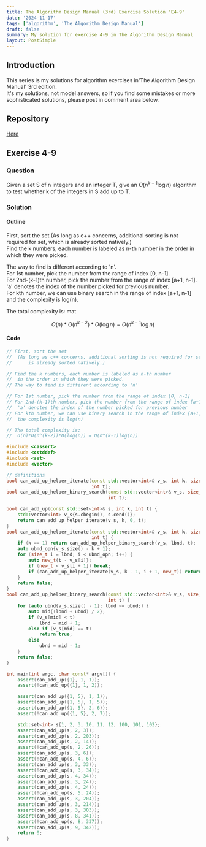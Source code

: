 ```yaml
---
title: The Algorithm Design Manual (3rd) Exercise Solution 'E4-9'
date: '2024-11-17'
tags: ['algorithm', 'The Algorithm Design Manual']
draft: false
summary: My solution for exercise 4-9 in The Algorithm Design Manual
layout: PostSimple
---
```


<TOCInline toc={props.toc} toHeading={5} asDisclosure={true} />

## Introduction

This series is my solutions for algorithm exercises in'The Algorithm Design Manual' 3rd edition.  
It's my solutions, not model answers, so if you find some mistakes or more sophisticated solutions, please post in comment area below.

## Repository

[Here](https://github.com/dede-20191130/tadm-solutions)

## Exercise 4-9

### Question

Given a set S of n integers and an integer T, give an $O(n^{k−1} \log{n})$ algorithm
to test whether k of the integers in S add up to T.

### Solution

#### Outline

First, sort the set
(As long as c++ concerns, additional sorting is not required for set, which
is already sorted natively.)  
Find the k numbers, each number is labeled as n-th number
in the order in which they were picked.

The way to find is different according to 'n'.  
For 1st number, pick the number from the range of index [0, n-1].  
For 2nd-(k-1)th number, pick the number from the range of index [a+1, n-1].  
'a' denotes the index of the number picked for previous number.  
For kth number, we can use binary search in the range of index [a+1, n-1] and
the complexity is log(n).

The total complexity is:
mat

$$
\begin{equation}
 O(n)*O(n^{k-2})*O(\log{n}) = O(n^{k-1}\log{n})
\end{equation}
$$

#### Code

```cpp
// First, sort the set
//  (As long as c++ concerns, additional sorting is not required for set, which
//      is already sorted natively.)

// Find the k numbers, each number is labeled as n-th number
//  in the order in which they were picked.
// The way to find is different according to 'n'

// For 1st number, pick the number from the range of index [0, n-1]
// For 2nd-(k-1)th number, pick the number from the range of index [a+1, n-1]
//  'a' denotes the index of the number picked for previous number
// For kth number, we can use binary search in the range of index [a+1, n-1] and
//  the complexity is log(n)

// The total complexity is:
//  O(n)*O(n^(k-2))*O(log(n)) = O(n^(k-1)log(n))

#include <cassert>
#include <cstddef>
#include <set>
#include <vector>

// definitions
bool can_add_up_helper_iterate(const std::vector<int>& v_s, int k, size_t lbnd,
                               int t);
bool can_add_up_helper_binary_search(const std::vector<int>& v_s, size_t lbnd,
                                     int t);

bool can_add_up(const std::set<int>& s, int k, int t) {
    std::vector<int> v_s{s.cbegin(), s.cend()};
    return can_add_up_helper_iterate(v_s, k, 0, t);
}
bool can_add_up_helper_iterate(const std::vector<int>& v_s, int k, size_t lbnd,
                               int t) {
    if (k == 1) return can_add_up_helper_binary_search(v_s, lbnd, t);
    auto ubnd_opn{v_s.size() - k + 1};
    for (size_t i = lbnd; i < ubnd_opn; i++) {
        auto new_t{t - v_s[i]};
        if (new_t < v_s[i + 1]) break;
        if (can_add_up_helper_iterate(v_s, k - 1, i + 1, new_t)) return true;
    }
    return false;
}
bool can_add_up_helper_binary_search(const std::vector<int>& v_s, size_t lbnd,
                                     int t) {
    for (auto ubnd{v_s.size() - 1}; lbnd <= ubnd;) {
        auto mid{(lbnd + ubnd) / 2};
        if (v_s[mid] < t)
            lbnd = mid + 1;
        else if (v_s[mid] == t)
            return true;
        else
            ubnd = mid - 1;
    }
    return false;
}

int main(int argc, char const* argv[]) {
    assert(can_add_up({1}, 1, 1));
    assert(!can_add_up({1}, 1, 2));

    assert(can_add_up({1, 5}, 1, 1));
    assert(can_add_up({1, 5}, 1, 5));
    assert(can_add_up({1, 5}, 2, 6));
    assert(!can_add_up({1, 5}, 2, 7));

    std::set<int> s{1, 2, 3, 10, 11, 12, 100, 101, 102};
    assert(can_add_up(s, 2, 3));
    assert(can_add_up(s, 2, 203));
    assert(can_add_up(s, 2, 14));
    assert(!can_add_up(s, 2, 26));
    assert(can_add_up(s, 3, 6));
    assert(!can_add_up(s, 4, 6));
    assert(can_add_up(s, 3, 33));
    assert(!can_add_up(s, 3, 34));
    assert(can_add_up(s, 4, 34));
    assert(can_add_up(s, 3, 24));
    assert(can_add_up(s, 4, 24));
    assert(!can_add_up(s, 5, 24));
    assert(can_add_up(s, 3, 204));
    assert(can_add_up(s, 3, 214));
    assert(can_add_up(s, 3, 303));
    assert(can_add_up(s, 8, 341));
    assert(!can_add_up(s, 8, 337));
    assert(can_add_up(s, 9, 342));
    return 0;
}

```
